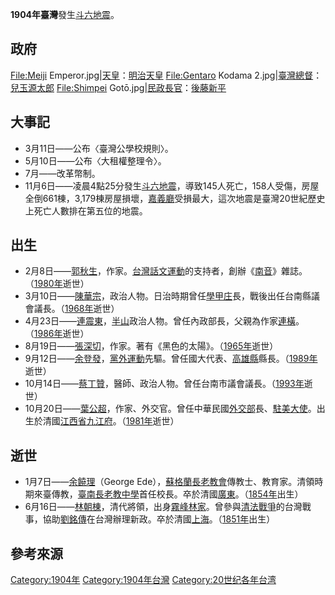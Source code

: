 {{TaiwanYearTOC|1904}}
{{C21YearInTopic|1904年}}
'''1904年臺灣'''發生[[1904年斗六地震|斗六地震]]。

==政府==
<gallery>
File:Meiji Emperor.jpg|[[天皇|天皇]]：[[明治天皇|明治天皇]]
File:Gentaro Kodama 2.jpg|[[臺灣總督|臺灣總督]]：[[兒玉源太郎|兒玉源太郎]]
File:Shimpei Gotō.jpg|[[總務長官|民政長官]]：[[後藤新平|後藤新平]]
</gallery>

==大事記==
* 3月11日——公布〈臺灣公學校規則〉。{{r|陳|page=190}}
* 5月10日——公布〈大租權整理令〉。{{r|陳|page=190}}
* 7月——改革幣制。{{r|臺|page=249}}
* 11月6日——凌晨4點25分發生[[1904年斗六地震|斗六地震]]，導致145人死亡，158人受傷，房屋全倒661棟，3,179棟房屋損壞，[[嘉義廳|嘉義廳]]受損最大，這次地震是臺灣20世紀歷史上死亡人數排在第五位的地震。

==出生==
{{noteTA
|1=zh-hans:庄; zh-hant:庄;
}}
* 2月8日——[[郭秋生|郭秋生]]，作家。[[台灣話文運動|台灣話文運動]]的支持者，創辦《[[南音_(雜誌)|南音]]》雜誌。（[[1980年臺灣|1980年]]逝世）
* 3月10日——[[陳華宗|陳華宗]]，政治人物。日治時期曾任[[學甲庄|學甲庄]]長，戰後出任台南縣議會議長。（[[1968年臺灣|1968年]]逝世）
* 4月23日——[[連震東|連震東]]，[[半山|半山]]政治人物。曾任內政部長，父親為作家[[連橫_(歷史學家)|連橫]]。（[[1986年臺灣|1986年]]逝世）
* 8月19日——[[張深切|張深切]]，作家。著有《黑色的太陽》。（[[1965年臺灣|1965年]]逝世）
* 9月12日——[[余登發|余登發]]，[[黨外運動|黨外運動]]先驅。曾任國大代表、[[高雄縣|高雄縣]]縣長。（[[1989年臺灣|1989年]]逝世）
* 10月14日——[[蔡丁贊|蔡丁贊]]，醫師、政治人物。曾任台南市議會議長。（[[1993年臺灣|1993年]]逝世）
* 10月20日——[[葉公超|葉公超]]，作家、外交官。曾任中華民國[[中華民國外交部|外交部]]長、[[中華民國駐美大使|駐美大使]]。出生於清國[[江西省|江西省]][[九江府|九江府]]。（[[1981年臺灣|1981年]]逝世）

== 逝世 ==
* 1月7日——[[余饒理|余饒理]]（George Ede），[[蘇格蘭|蘇格蘭]][[臺灣基督長老教會|長老教會]]傳教士、教育家。清領時期來臺傳教，[[臺南長老教中學|臺南長老教中學]]首任校長。卒於清國[[廣東|廣東]]。（[[1854年臺灣|1854年]]出生）
* 6月16日——[[林朝棟|林朝棟]]，清代將領，出身[[霧峰林家|霧峰林家]]。曾參與[[清法戰爭|清法戰爭]]的台灣戰事，協助[[劉銘傳|劉銘傳]]在台灣辦理新政。卒於清國[[上海|上海]]。（[[1851年臺灣|1851年]]出生）

== 參考來源 ==
{{reflist|2|refs=
<ref name="陳">{{cite book |author=陳君愷 |title=《狂飆的年代──1920年代台灣的政治、社會與文化運動》 |publisher=日創社文化  |isbn=978-986-81251-7-9 |date=2006年10月}}</ref>
<ref name="臺">{{cite book |author=[[王育德|王育德]]著，黃國彥譯 |title=《臺灣──苦悶的歷史》 |publisher=草根出版  |isbn= |date=1999年10月初版二刷}}</ref>
}}
{{各年台灣}}
[[Category:1904年|Category:1904年]]
[[Category:1904年台灣|Category:1904年台灣]]
[[Category:20世纪各年台湾|Category:20世纪各年台湾]]
